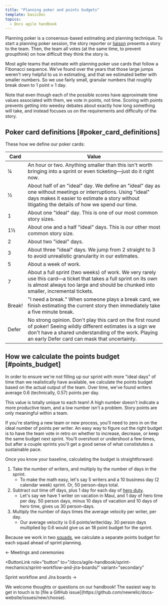```yaml
---
title: "Planning poker and points budgets"
template: basicDoc
topics:
  - Docs agile handbook
---
```


Planning poker is a consensus-based estimating and planning technique. To start a planning poker session, the story reporter or [liaison](/docs/agile-handbook/sprint-mechanics/liaisonships/) presents a story to the team. Then, the team all votes (at the same time, to prevent groupthink) on how difficult they think the story is.

Most agile teams that estimate with planning poker use cards that follow a Fibonacci sequence. We've found over the years that those large jumps weren't very helpful to us in estimating, and that we estimated better with smaller numbers. So we use fairly small, granular numbers that roughly break down to 1 point ≈ 1 day.

Note that even though each of the possible scores have approximate time values associated with them, we vote in points, not time. Scoring with points prevents getting into weedsy debates about exactly how long something will take, and instead focuses us on the requirements and difficulty of the story.

## Poker card definitions [#poker_card_definitions]

These how we define our poker cards:

<table>
  <thead>
    <tr>
      <th>Card</th>
      <th>Value</th>
    </tr>
  </thead>
  <tbody>
    <tr>
      <td>¼</td>
      <td>An hour or two. Anything smaller than this isn't worth bringing into a sprint or even ticketing—just do it right now.</td>
    </tr>
    <tr>
      <td>½</td>
      <td>About half of an "ideal" day. We define an "ideal" day as one without meetings or interruptions. Using "ideal" days makes it easier to estimate a story without litigating the details of how we spend our time.</td>
    </tr>
    <tr>
      <td>1</td>
      <td>About one "ideal" day. This is one of our most common story sizes.</td>
    </tr>
    <tr>
      <td>1½</td>
      <td>About one and a half "ideal" days. This is our other most common story size.</td>
    </tr>
    <tr>
      <td>2</td>
      <td>About two "ideal" days.</td>
    </tr>
    <tr>
      <td>3</td>
      <td>About three "ideal" days. We jump from 2 straight to 3 to avoid unrealistic granularity in our estimates.</td>
    </tr>
    <tr>
      <td>5</td>
      <td>About a week of work.</td>
    </tr>
    <tr>
      <td>7</td>
      <td>About a full sprint (two weeks) of work. We very rarely use this card—a ticket that takes a full sprint on its own is almost always too large and should be chunked into smaller, incremental tickets.</td>
    </tr>
    <tr>
      <td>Break!</td>
      <td>"I need a break." When someone plays a break card, we finish estimating the current story then immediately take a five minute break.</td>
    </tr>
    <tr>
      <td>Defer</td>
      <td>No strong opinion. Don't play this card on the first round of poker! Seeing wildly different estimates is a sign we don't have a shared understanding of the work. Playing an early Defer card can mask that uncertainty.</td>
    </tr>
  </tbody>
</table>

## How we calculate the points budget [#points_budget]

In order to ensure we're not filling up our sprint with more "ideal days" of time than we realistically have available, we calculate the points budget based on the actual output of the team. Over time, we've found writers average 0.6 (technically, 0.57) points per day.

<Callout variant="tip">
  This value is totally unique to each team! A high number doesn't indicate a more productive team, and a low number isn't a problem. Story points are only meaningful within a team.
  
  If you're starting a new team or new process, you'll need to zero in on the ideal number of points per writer. An easy way to figure out the right budget is to have the team vote in retro on whether to increase, decrease, or keep the same budget next sprint. You'll overshoot or undershoot a few times, but after a couple sprints you'll get a good sense of what constistutes a sustainable pace.
</Callout>

Once you know your baseline, calculating the budget is straightforward:

1. Take the number of writers, and multiply by the number of days in the sprint. 
    - To make the math easy, let's say 5 writers and a 10 business day (2 calendar week) sprint. Or, 50 person-days total.
2. Subtract out time off days, plus 1 day for each day of [hero duty](/docs/agile-handbook/heroing/what-is-a-hero/).
    - Let's say we have 1 writer on vacation in Maui, and 1 day of hero time per day. 50 person days, minus 10 days of vacation and 10 days of hero time, gives us 30 person-days.
3. Multiply the number of days times the average velocity per writer, per day.
    - Our average velocity is 0.6 points/writer/day. 30 person days multiplied by 0.6 would give us an 18 point budget for the sprint.

Because we work in two [squads](/docs/agile-handbook/key-concepts/agile-sprints-profusion-of-terms/#teams-and-squads), we calculate a separate points budget for each squad ahead of sprint planning.

<ButtonGroup>
  <ButtonLink
  role="button"
  to="/docs/agile-handbook/sprint-mechanics/meetings-and-ceremonies/"
  variant="secondary"
  >
  ← Meetings and ceremonies
  </ButtonLink>

  <ButtonLink
  role="button"
  to="/docs/agile-handbook/sprint-mechanics/sprint-workflow-and-jira-boards/"
  variant="secondary"
  >
  Sprint workflow and Jira boards →
  </ButtonLink>
</ButtonGroup>

<Callout variant="tip">
We welcome thoughts or questions on our handbook! The easiest way to get in touch is to [file a GitHub issue](https://github.com/newrelic/docs-website/issues/new/choose).
</Callout>